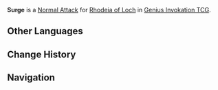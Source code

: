 {{Genius Invokation TCG Skill Infobox
|title      = Surge
|image      = Surge Character Card Skill.png
|type       = Normal Attack
|character  = Rhodeia of Loch
|element    = Hydro
|matching   = 1
|unaligned  = 2
|effect     = Deals 1 {{Color|Hydro DMG}}.
|order      = 1
}}
'''Surge''' is a [[Character Card Normal Attack|Normal Attack]] for [[Rhodeia of Loch (Character Card)|Rhodeia of Loch]] in [[Genius Invokation TCG]].

==Other Languages==
{{Other Languages
|en      = Surge
|zhs     = 翻涌
|zhs_rm  = Fānyǒng
|zht     = 翻湧
|zht_rm  = Fānyǒng
|zh_tl   = Surge
|ja      = 荒波
|ja_rm   = Aranami
|ja_tl   = Raging Waves
|ko      = 솟구침
|ko_rm   = Sotkkuchim
|ko_tl   = Surge
|es      = Marejada
|es_tl   = Surge
|fr      = Déferlante
|fr_tl   = Surge
|ru      = Прилив
|ru_tl   = Tide
|th      = Surge
|vi      = Dâng Trào
|vi_tl   = 
|de      = Anstieg
|de_tl   = Surge
|id      = Surge
|pt      = Ataque de Ondas
|pt_tl   = 
|tr      = Dalgalanma
|tr_tl   = 
|it      = Sovratensione
|it_tl   = Overvoltage
}}

==Change History==
{{Change History|3.3}}

==Navigation==
{{Genius Invokation TCG Skill Navbox|Rhodeia of Loch}}